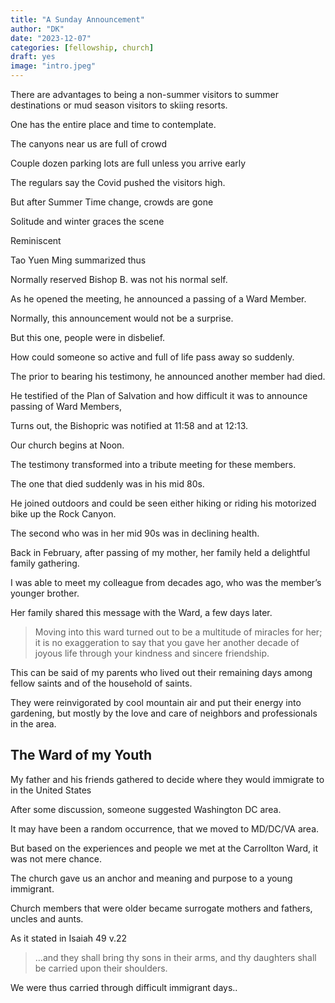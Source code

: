 ---
title: "A Sunday Announcement"
author: "DK"
date: "2023-12-07"
categories: [fellowship, church]
draft: yes
image: "intro.jpeg"
---

There are advantages to being a non-summer visitors to summer destinations or mud season visitors to skiing resorts.

One has the entire place and time to contemplate.

The canyons near us are full of crowd

Couple dozen parking lots are full unless you arrive early

The regulars say the Covid pushed the visitors high.

But after Summer Time change, crowds are gone

Solitude and winter graces the scene

Reminiscent

Tao Yuen Ming summarized thus

Normally reserved Bishop B. was not his normal self.

As he opened the meeting, he announced a passing of a Ward Member.

Normally, this announcement would not be a surprise.

But this one, people were in disbelief.

How could someone so active and full of life pass away so suddenly.

The prior to bearing his testimony, he announced another member had died.

He testified of the Plan of Salvation and how difficult it was to announce passing of Ward Members,

Turns out, the Bishopric was notified at 11:58 and at 12:13.

Our church begins at Noon.

The testimony transformed into a tribute meeting for these members.

The one that died suddenly was in his mid 80s.

He joined outdoors and could be seen either hiking or riding his motorized bike up the Rock Canyon.

The second who was in her mid 90s was in declining health.

Back in February, after passing of my mother, her family held a delightful family gathering.

I was able to meet my colleague from decades ago, who was the member's younger brother.

Her family shared this message with the Ward, a few days later.

> Moving into this ward turned out to be a multitude of miracles for her; it is no exaggeration to say that you gave her another decade of joyous life through your kindness and sincere friendship.

This can be said of my parents who lived out their remaining days among fellow saints and of the household of saints.

They were reinvigorated by cool mountain air and put their energy into gardening, but mostly by the love and care of neighbors and professionals in the area.

## The Ward of my Youth

My father and his friends gathered to decide where they would immigrate to in the United States

After some discussion, someone suggested Washington DC area.

It may have been a random occurrence, that we moved to MD/DC/VA area.

But based on the experiences and people we met at the Carrollton Ward, it was not mere chance.

The church gave us an anchor and meaning and purpose to a young immigrant.

Church members that were older became surrogate mothers and fathers, uncles and aunts.

As it stated in Isaiah 49 v.22

> ...and they shall bring thy sons in their arms, and thy daughters shall be carried upon their shoulders.

We were thus carried through difficult immigrant days..
